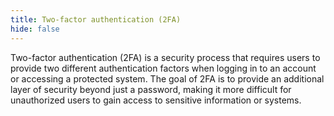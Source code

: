 ```yaml
---
title: Two-factor authentication (2FA)
hide: false
---
```


Two-factor authentication (2FA) is a security process that requires users to provide two different authentication factors when logging in to an account or accessing a protected system. The goal of 2FA is to provide an additional layer of security beyond just a password, making it more difficult for unauthorized users to gain access to sensitive information or systems.
